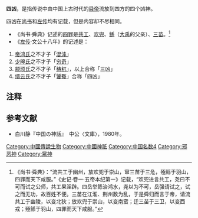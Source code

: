 '''四凶'''，是指传说中由中国上古时代的[[舜|舜帝]]流放到四方的四个凶神。

四凶在[[尚书_(书籍)|尚书]]和[[左传|左传]]均有记载，但是内容却不尽相同。

*《尚书·舜典》记述的[[四罪|四罪]]是[[共工|共工]]、[[驩兜|欢兜]]、[[鲧|鲧]]（[[禹|大禹]]的父亲）、[[三苗|三苗]]。<ref>《尚书·舜典》：“流共工于幽州，放欢兜于崇山，窜三苗于三危，殛鲧于羽山，四罪而天下咸服。”《史记·卷一·五帝本纪第一》记载，“欢兜进言共工，尧曰不可而试之公师，共工果淫辟。四岳举鲧治鸿水，尧以为不可，岳强请试之，试之而无功，故百姓不便。三苗在江淮、荆州数为乱，于是舜归而言于帝，请流共工于幽陵，以变北狄；放欢兜于崇山，以变南蛮；迁三苗于三卫，以变西戎；殛鲧于羽山，四罪而天下咸服。”</ref>
*《[[左传|左传]]·文公十八年》的记述是：
#[[帝鸿氏|帝鸿氏]]之不才子「[[混沌_(神話生物)|混沌]]」
#[[少皞氏|少皞氏]]之不才子「[[穷奇|穷奇]]」
#[[颛顼氏|颛顼氏]]之不才子「[[梼杌|梼杌]]」，以上合称「三凶」
#[[缙云氏|缙云氏]]之不才子「[[饕餮|饕餮]]」合称「四凶」

==注释==
{{reflist}}
== 参考文献 ==
*白川静『中国の神話』　中公〈文庫〉，1980年。

[[Category:中國傳說生物|Category:中國傳說生物]]
[[Category:中國神祇|Category:中國神祇]]
[[Category:中国名数4|Category:中国名数4]]
[[Category:邪恶神|Category:邪恶神]]
[[Category:眾神|Category:眾神]]
